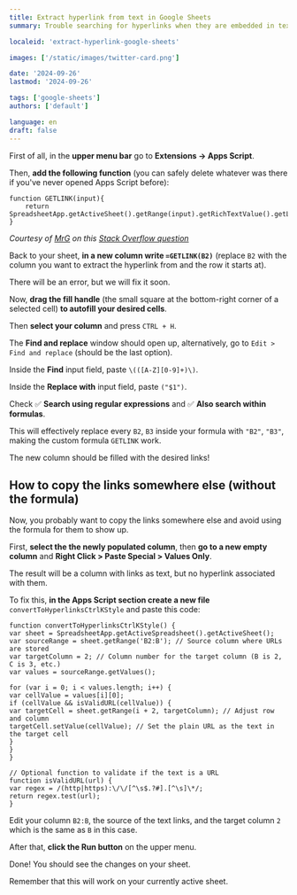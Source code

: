 ```yaml
---
title: Extract hyperlink from text in Google Sheets
summary: Trouble searching for hyperlinks when they are embedded in text? Me too.

localeid: 'extract-hyperlink-google-sheets'

images: ['/static/images/twitter-card.png']

date: '2024-09-26'
lastmod: '2024-09-26'

tags: ['google-sheets']
authors: ['default']

language: en
draft: false
---
```


First of all, in the **upper menu bar** go to **Extensions -> Apps Script**.

Then, **add the following function** (you can safely delete whatever was there if you've never opened Apps Script before):

```
function GETLINK(input){
	return SpreadsheetApp.getActiveSheet().getRange(input).getRichTextValue().getLinkUrl();
}
```

_Courtesy of [MrG](https://stackoverflow.com/users/546548/mrg) on this [Stack Overflow question](https://stackoverflow.com/a/67206954)_

Back to your sheet, **in a new column write `=GETLINK(B2)`** (replace `B2` with the column you want to extract the hyperlink from and the row it starts at).

There will be an error, but we will fix it soon.

Now, **drag the fill handle** (the small square at the bottom-right corner of a selected cell) **to autofill your desired cells**.

Then **select your column** and press `CTRL + H`.

The **Find and replace** window should open up, alternatively, go to `Edit > Find and replace` (should be the last option).

Inside the **Find** input field, paste `\(([A-Z][0-9]+)\)`.

Inside the **Replace with** input field, paste `("$1")`.

Check :white_check_mark: **Search using regular expressions** and :white_check_mark: **Also search within formulas**.

This will effectively replace every `B2`, `B3` inside your formula with `"B2"`, `"B3"`, making the custom formula `GETLINK` work.

The new column should be filled with the desired links!

## How to copy the links somewhere else (without the formula)

Now, you probably want to copy the links somewhere else and avoid using the formula for them to show up.

First, **select the the newly populated column**, then **go to a new empty column** and **Right Click > Paste Special > Values Only**.

The result will be a column with links as text, but no hyperlink associated with them.

To fix this, **in the Apps Script section create a new file** `convertToHyperlinksCtrlKStyle` and paste this code:

```
function convertToHyperlinksCtrlKStyle() {
var sheet = SpreadsheetApp.getActiveSpreadsheet().getActiveSheet();
var sourceRange = sheet.getRange('B2:B'); // Source column where URLs are stored
var targetColumn = 2; // Column number for the target column (B is 2, C is 3, etc.)
var values = sourceRange.getValues();

for (var i = 0; i < values.length; i++) {
var cellValue = values[i][0];
if (cellValue && isValidURL(cellValue)) {
var targetCell = sheet.getRange(i + 2, targetColumn); // Adjust row and column
targetCell.setValue(cellValue); // Set the plain URL as the text in the target cell
}
}
}

// Optional function to validate if the text is a URL
function isValidURL(url) {
var regex = /(http|https):\/\/[^\s$.?#].[^\s]\*/;
return regex.test(url);
}
```

Edit your column `B2:B`, the source of the text links, and the target column `2` which is the same as `B` in this case.

After that, **click the Run button** on the upper menu.

Done! You should see the changes on your sheet.

Remember that this will work on your currently active sheet.
